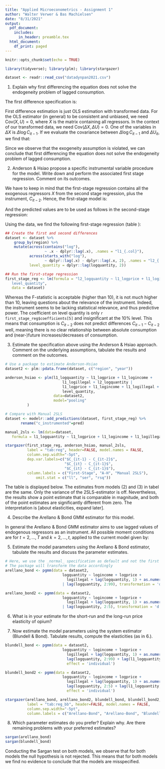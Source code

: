 ```yaml
---
title: "Applied Microeconometrics - Assignment 1"
author: "Walter Verwer & Bas Machielsen"
date: "8/31/2021"
output:
  pdf_document:
    includes:
      in_header: preamble.tex
  html_document:
    df_print: paged
---
```


```r
knitr::opts_chunk$set(echo = TRUE)

library(tidyverse); library(plm); library(stargazer)

dataset <- readr::read_csv("datadynpan2021.csv")
```

1. Explain why first differencing the equation does not solve the endogeneity problem of lagged consumption.

The first difference specification is: 

\begin{align*}
(\log C_{it} - \log C_{it-1}) = \beta_1 \cdot (\log p_{it} - \log p_{it-1}) + \beta_2 \cdot (\log inc_{it} - \log inc_{it-1}) + \\
\beta_3 \cdot (\log ilop_{it} - \log ilop_{it-1}) + \beta_4 + \beta_5 \cdot (\log C_{it-1} - \log C_{it-2}) + u_{it} - u_{it-1}
\end{align*}

First difference estimation is just OLS estimation with transformed data. For the OLS estimator (in general) to be consistent and unbiased, we need $\text{Cov}(X, U)=0$, where $X$ is the matrix containing all regressors. In the context of our transformed data, we need $\text{Cov}(\Delta X, \Delta U)=0$. One of the variables in $\Delta X$ is $\Delta \log C_{it-1}$. If we evaluate the covariance between $\Delta \log C_{it-1}$ and $\Delta U_{it}$, we find that:

\begin{align*}
&\text{Cov}(\Delta \log C_{it-1}, \Delta U_{it}) = \\
&\text{Cov}(\beta \Delta X_{it-1} + \beta_5 \Delta \log C_{it-2} + \Delta u_{it-1}, \Delta u_{it}) = \\
&\text{Cov}(\Delta U_{it-1}, \Delta U_{it}) \neq 0
\end{align*}

Since we observe that the exogeneity assumption is violated, we can conclude that first differencing the equation does not solve the endogeneity problem of lagged consumption.

2. Anderson & Hsiao propose a specific instrumental variable procedure for the model. Write down and perform the associated first stage regression. Comment on its outcomes.

We have to keep in mind that the first-stage regression contains all the exogenous regressors $X$ from the second stage regression, plus the instrument, $C_{it-2}$. Hence, the first-stage model is: 

\begin{align*}
\widehat{\log C_{it-1} - \log C_{it-2}} = \beta_1 \cdot (\log p_{it} - \log p_{it-1}) + \beta_2 \cdot (\log inc_{it} - \log inc_{it-1}) + \\
\beta_3 \cdot (\log ilop_{it} - \log ilop_{it-1}) + \beta_4 + \beta_5 \cdot (\log C_{it-2}) + u_{it-1} - u_{it-2}
\end{align*}

And the predicted values are to be used as follows in the second-stage regression:

<!---
Walter: moet het niet \log C_it-1 - \log C_it-2 zijn ipv zonder log?
-->

\begin{align*}
(\log C_{it} - \log C_{it-1}) = \beta_1 \cdot (\log p_{it} - \log p_{it-1}) + \beta_2 \cdot (\log inc_{it} - \log inc_{it-1}) + \\
\beta_3 \cdot (\log ilop_{it} - \log ilop_{it-1}) + \beta_4 + \beta_5 \cdot \widehat{(C_{it-1} - C_{it-2})} + u_{it} - u_{it-1}
\end{align*}

Using the data, we find the following first-stage regression (table \ref{tab:reg}):

```r
## Create the first and second differences
dataset <- dataset %>%
    group_by(region) %>%
    mutate(across(contains("log"),
                  ~ .x - dplyr::lag(.x), .names = "l1_{.col}"),
           across(starts_with("log"),
                  ~ dplyr::lag(.x) - dplyr::lag(.x, 2), .names = "l2_{.col}"),
           level_quantity = dplyr::lag(logquantity, 2))

## Run the first-stage regression
first_stage_reg <- lm(formula = "l2_logquantity ~ l1_logprice + l1_logincome + l1_logillegal +
   level_quantity",
   data = dataset)

```

Whereas the F-statistic is acceptable (higher than 10), it is not _much_ higher than 10, leaving questions about the relevance of the instrument. Indeed, the instrument seems to be lacking statistical relevance, and thus predictive power. The coefficient on level quantity is only `r first_stage_reg$coefficients[5]` and insignificant at the 10% level. This means that consumption is $C_{it-2}$ does not predict differences $C_{it-1} - C_{it-2}$ well, meaning there is no clear relationship between absolute consumption and (near-)future increases/decreases of consumption. 

3. Estimate the specification above using the Anderson & Hsiao approach. Comment on the underlying assumptions, tabulate the results and comment on the outcomes.

```r
# Use a package to estimate Anderson-Hsiao
dataset2 <- plm::pdata.frame(dataset, c("region", "year"))

anderson_hsiao <- plm(l1_logquantity ~ l1_logprice + l1_logincome + 
                          l1_logillegal + l2_logquantity | 
                          l1_logprice + l1_logincome + l1_logillegal + 
                          level_quantity,
                      data=dataset2,
                      model="pooling"
          )

# Compare with Manual 2SLS
dataset <- modelr::add_predictions(dataset, first_stage_reg) %>%
       rename("c_instrumented"=pred) 

manual_2sls <- lm(data=dataset, 
   formula = l1_logquantity ~ l1_logprice + l1_logincome + l1_logillegal + c_instrumented) 

stargazer(first_stage_reg, anderson_hsiao, manual_2sls, 
          label = "tab:reg", header=FALSE, model.names = FALSE,
          column.sep.width="-5pt",
          dep.var.labels=c("$C_{it-1} - C_{it-2}$", 
                           "$C_{it} - C_{it-1}$",
                           "$C_{it} - C_{it-1}$"),
          column.labels = c("First-Stage", "A-H", "Manual 2SLS"),
              omit.stat = c("ll", "ser", "rsq"))
```

The table is displayed below. The estimates from models (2) and (3) in tabel \ref{tab:reg} are the same. Only the variance of the 2SLS-estimator is off. Nevertheless, the results show a point estimate that is comparable in magnitude, and both of the point estimates are significantly different from zero. The interpretation is [about elasticities, expand later]. 

<!---
Walter: misschien moeten we SEs clusteren per groep?
-->

4. Describe the Arellano & Bond GMM estimator for this model.

In general the Arellano & Bond GMM estimator aims to use lagged values of endogenous regressors as an instrument. All possible moment conditions are for $t=2,\dots,T$ and $k=2,\dots,t$, applied to the current model given by:

\begin{equation*}
\mathbb{E}[\log(C_{it-k})(u_{it}-u_{it-1})]
\end{equation*}

5. Estimate the model parameters using the Arellano & Bond estimator, tabulate the results and discuss the parameter estimates.

```r
# Here, we use the _normal_ specification as default and not the first difference:
# The package will transform the data accordingly
arellano_bond <- pgmm(data = dataset2,
                          logquantity ~ logincome + logprice + 
                            logillegal + lag(logquantity, 1) + as.numeric(year)
                          | lag(logquantity, 2:99), transformation = 'd', effect = 'individual')

arellano_bond2 <- pgmm(data = dataset2,
                          logquantity ~ logincome + logprice + 
                            logillegal + lag(logquantity, 1) + as.numeric(year)
                          | lag(logquantity, 2:5), transformation = 'd', effect = 'individual')

```

6. What is in your estimate for the short-run and the long-run price elasticity of opium?

<!---
Walter: short run lees uit tabel. Long run: ik denk iets van een ADL achtige berekening? Nog geen tijd gehad om dit op te schrijven :)
-->

7. Now estimate the model parameters using the system estimator (Blundell & Bond). Tabulate results, compute the elasticities (as in 6.).

```r
blundell_bond <- pgmm(data = dataset2,
                          logquantity ~ logincome + logprice + 
                            logillegal + lag(logquantity, 1) + as.numeric(year)| 
                            lag(logquantity, 2:99) + lag(l1_logquantity, 2:99), transformation = 'ld', 
                            effect = 'individual')

blundell_bond2 <- pgmm(data = dataset2,
                          logquantity ~ logincome + logprice + 
                            logillegal + lag(logquantity, 1) + as.numeric(year)| 
                            lag(logquantity, 2:5) + lag(l1_logquantity, 2:5), transformation = 'ld', 
                            effect = 'individual')

stargazer(arellano_bond, arellano_bond2, blundell_bond, blundell_bond2,
          label = "tab:reg_bb", header=FALSE, model.names = FALSE,
          column.sep.width="-5pt",
          column.labels = c("Arellano-Bond", "Arellano-Bond", "Blundell-Bond", "Blundell-Bond"))
```

8. Which parameter estimates do you prefer? Explain why. Are there remaining problems with your preferred estimates?

```r
sargan(arellano_bond)
sargan(blundell_bond)
```

Conducting the Sargan test on both models, we observe that for both models the null hypothesis is not rejected. This means that for both models we find no evidence to conclude that the models are misspecified.